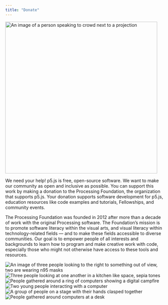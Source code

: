 ```yaml
---
title: "Donate"
---
```


<Image
  src={featuredDonate}
  alt="An image of a person speaking to crowd next to a projection"
  width="480"
  class="max-w-[252px] md:max-w-[312px] lg:max-w-[480px]"
/>

We need your help! p5.js is free, open-source software. We want to make our community as open and inclusive as possible. You can support this work by making a donation to the Processing Foundation, the organization that supports p5.js. Your donation supports software development for p5.js, education resources like code examples and tutorials, Fellowships, and community events.

<DonorBoxWidget />

The Processing Foundation was founded in 2012 after more than a decade of work with the original Processing software. The Foundation’s mission is to promote software literacy within the visual arts, and visual literacy within technology-related fields — and to make these fields accessible to diverse communities. Our goal is to empower people of all interests and backgrounds to learn how to program and make creative work with code, especially those who might not otherwise have access to these tools and resources.

<div class="mt-xl content-grid [&>*]:col-span-3 [&>*:first-child]:col-span-4 [&>*:last-child]:col-span-4 lg:[&>*:first-child]:col-span-6 lg:[&>*:last-child]:col-span-6 lg:w-[calc(100vw-300px)]">
  <Image src={donate1} alt="An image of three people looking to the right to something out of view, two are wearing n95 masks"/>
  <Image src={donate2} alt="Three people looking at one another in a kitchen like space, sepia tones"/>
  <Image src={donate3} alt="People gathered around a ring of computers showing a digital campfire"/>
  <Image src={donate4} alt="Two young people interacting with a computer"/>
  <Image src={donate5} alt="A group of people on a stage with their hands clasped together"/>
  <Image src={donate6} alt="People gathered around computers at a desk"/>
</div >